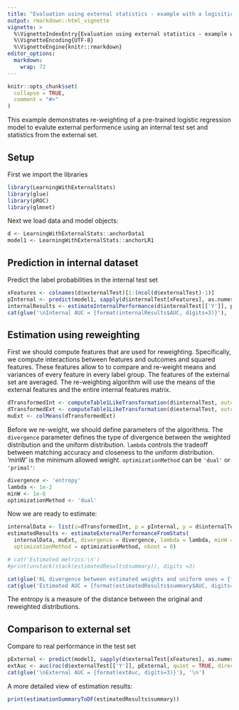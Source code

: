 ```yaml
---
title: "Evaluation using external statistics - example with a logisitic model"
output: rmarkdown::html_vignette
vignette: >
  %\VignetteIndexEntry{Evaluation using external statistics - example with a logisitic model}
  %\VignetteEncoding{UTF-8}
  %\VignetteEngine{knitr::rmarkdown}
editor_options: 
  markdown: 
    wrap: 72
---
```


```r
knitr::opts_chunk$set(
  collapse = TRUE,
  comment = "#>"
)
```

This example demonstrates re-weighting of a pre-trained logistic
regression model to evalute external performence using an internal test
set and statistics from the external set.

## Setup

First we import the libraries

```r
library(LearningWithExternalStats)
library(glue)
library(pROC)
library(glmnet)
```

Next we load data and model objects:

```r
d <- LearningWithExternalStats::anchorData1
model1 <- LearningWithExternalStats::anchorLR1
```

## Prediction in internal dataset

Predict the label probabilities in the internal test set

```r
xFeatures <- colnames(d$externalTest)[1:(ncol(d$externalTest)-1)]
pInternal <- predict(model1, sapply(d$internalTest[xFeatures], as.numeric), type = "response", s = "lambda.1se")[,1]
internalResults <- estimateInternalPerformance(d$internalTest[['Y']], pInternal, 2)  # TODO change nboot
cat(glue('\nInternal AUC = {format(internalResults$AUC, digits=3)}'), '\n')
```

## Estimation using reweighting

First we should compute features that are used for reweighting.
Specifically, we compute interactions between features and outcomes and
squared features. These features allow to to compare and re-weight means
and variances of every feature in every label group. The features of the
external set are averaged. The re-weighting algorithm will use the means
of the external features and the entire internal features matrix.

```r
dTransformedInt <- computeTable1LikeTransformation(d$internalTest, outcomeBalance=TRUE)
dTransformedExt <- computeTable1LikeTransformation(d$externalTest, outcomeBalance=TRUE)
muExt <- colMeans(dTransformedExt)
```

Before we re-weight, we should define parameters of the algorithms. The
`divergence` parameter defines the type of divergence between the
weighted distribution and the uniform distribution. `lambda` controls
the tradeoff between matching accuracy and closeness to the uniform
distribution. 'minW' is the minimum allowed weight. `optimizationMethod`
can be `'dual'` or `'primal'`:

```r
divergence <- 'entropy'
lambda <- 1e-2
minW <- 1e-6
optimizationMethod <- 'dual'
```

Now we are ready to estimate:

```r
internalData <- list(z=dTransformedInt, p = pInternal, y = d$internalTest[['Y']])
estimatedResults <- estimateExternalPerformanceFromStats(
  internalData, muExt, divergence = divergence, lambda = lambda, minW = minW,
  optimizationMethod = optimizationMethod, nboot = 0)

# cat('Estimated metrics:\n')
#print(unstack(stack(estimatedResults$summary)), digits =3)

cat(glue('KL divergence between estimated weights and uniform ones = {format(estimatedResults$summary$kl, digits=3)}'),'\n')
cat(glue('Estimated AUC = {format(estimatedResults$summary$AUC, digits=3)}'),'\n')
```

The entropy is a measure of the distance between the original and
reweighted distributions.

## Comparison to external set

Compare to real performance in the test set

```r
pExternal <- predict(model1, sapply(d$externalTest[xFeatures], as.numeric), type = "response", s = "lambda.1se")[,1]
extAuc <- auc(roc(d$externalTest[['Y']], pExternal, quiet = TRUE, direction='<'))
cat(glue('\nExternal AUC = {format(extAuc, digits=3)}'), '\n')
```

A more detailed view of estimation results:

```r
print(estimationSummaryToDF(estimatedResults$summary))
```
